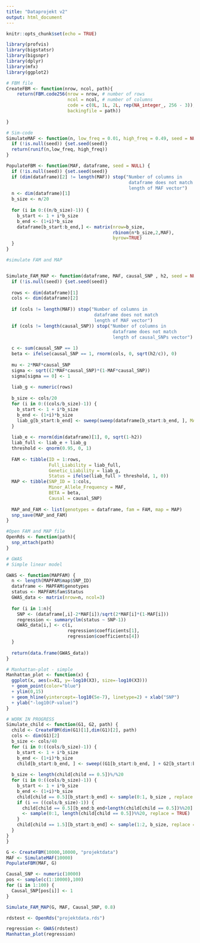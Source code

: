 ```yaml
---
title: "Dataprojekt v2"
output: html_document
---
```


```r
knitr::opts_chunk$set(echo = TRUE)
```

```r
library(profvis)
library(bigstatsr)
library(bigsnpr)
library(dplyr)
library(mfx)
library(ggplot2)
```

```r
# FBM file
CreateFBM <- function(nrow, ncol, path){
    return(FBM.code256(nrow = nrow, # number of rows
                       ncol = ncol, # number of columns
                       code = c(0L, 1L, 2L, rep(NA_integer_, 256 - 3)),
                       backingfile = path)) 
  
}

```


```r
# Sim-code
SimulateMAF <- function(n, low_freq = 0.01, high_freq = 0.49, seed = NULL){
  if (!is.null(seed)) {set.seed(seed)}
  return(runif(n,low_freq, high_freq))
}

PopulateFBM <- function(MAF, dataframe, seed = NULL) {
  if (!is.null(seed)) {set.seed(seed)}
  if (dim(dataframe)[2] != length(MAF)) stop("Number of columns in 
                                              dataframe does not match 
                                              length of MAF vector")
  n <- dim(dataframe)[1]
  b_size <- n/20     
  
  for (i in 0:((n/b_size)-1)) {  
    b_start <- 1 + i*b_size
    b_end <- (1+i)*b_size
    dataframe[b_start:b_end,] <- matrix(nrow=b_size,
                                        rbinom(n*b_size,2,MAF), 
                                        byrow=TRUE)
  }
}

```


```r
#simulate FAM and MAP


Simulate_FAM_MAP <- function(dataframe, MAF, causal_SNP , h2, seed = NULL) {
  if (!is.null(seed)) {set.seed(seed)}
  
  rows <- dim(dataframe)[1]
  cols <- dim(dataframe)[2]
  
  if (cols != length(MAF)) stop("Number of columns in 
                                 dataframe does not match 
                                 length of MAF vector")
  if (cols != length(causal_SNP)) stop("Number of columns in 
                                        dataframe does not match 
                                        length of causal_SNPs vector")
  
  c <- sum(causal_SNP == 1)
  beta <- ifelse(causal_SNP == 1, rnorm(cols, 0, sqrt(h2/c)), 0)
  
  mu <- 2*MAF*causal_SNP 
  sigma <- sqrt((2*MAF*causal_SNP)*(1-MAF*causal_SNP))
  sigma[sigma == 0] <- 1 
  
  liab_g <- numeric(rows)
  
  b_size <- cols/20
  for (i in 0:((cols/b_size)-1)) {  
    b_start <- 1 + i*b_size
    b_end <- (1+i)*b_size
    liab_g[b_start:b_end] <- sweep(sweep(dataframe[b_start:b_end, ], MARGIN = 2, STATS = mu, FUN = "-"), MARGIN = 2, STATS = sigma, FUN = "/") %*% beta
  }
    
  liab_e <- rnorm(dim(dataframe)[1], 0, sqrt(1-h2))
  liab_full <- liab_e + liab_g
  threshold <- qnorm(0.95, 0, 1)
  
  FAM <- tibble(ID = 1:rows, 
                Full_Liability = liab_full, 
                Genetic_Liability = liab_g, 
                Status = ifelse(liab_full > threshold, 1, 0))
  MAP <- tibble(SNP_ID = 1:cols, 
                Minor_Allele_Frequency = MAF, 
                BETA = beta, 
                Causal = causal_SNP)
  
  MAP_and_FAM <- list(genotypes = dataframe, fam = FAM, map = MAP)
  snp_save(MAP_and_FAM)
}

#Open FAM and MAP file
OpenRds <- function(path){
  snp_attach(path)  
}

```



```r
# GWAS
# Simple linear model

GWAS <- function(MAPFAM) {
  n <- length(MAPFAM$map$SNP_ID)
  dataframe <- MAPFAM$genotypes
  status <- MAPFAM$fam$Status 
  GWAS_data <- matrix(nrow=n, ncol=3)
  
  for (i in 1:n){
    SNP <- (dataframe[,i]-2*MAF[i])/sqrt(2*MAF[i]*(1-MAF[i]))
    regression <- summary(lm(status ~ SNP-1))
    GWAS_data[i,] <- c(i,
                       regression$coefficients[1],
                       regression$coefficients[4])
  }
  
  return(data.frame(GWAS_data)) 
}

# Manhattan-plot - simple
Manhattan_plot <- function(x) {
  ggplot(x, aes(x=X1, y=-log10(X3), size=-log10(X3))) 
  + geom_point(color="blue") 
  + ylim(0,15) 
  + geom_hline(yintercept=-log10(5e-7), linetype=2) + xlab("SNP") 
  + ylab("-log10(P-value)")  
}

```

```r

# WORK IN PROGRESS
Simulate_child <- function(G1, G2, path) {
  child <- CreateFBM(dim(G1)[1],dim(G1)[2], path)
  cols <- dim(G1)[2]
  b_size <- cols/40
  for (i in 0:((cols/b_size)-1)) {  
    b_start <- 1 + i*b_size
    b_end <- (1+i)*b_size
    child[b_start:b_end, ] <- sweep((G1[b_start:b_end, ] + G2[b_start:b_end, ]), MARGIN = 1, STATS=2, FUN = "/")
    
  b_size <- length(child[child == 0.5])%/%20
  for (i in 0:((cols/b_size)-1)) {  
    b_start <- 1 + i*b_size
    b_end <- (1+i)*b_size
    child[child == 0.5][b_start:b_end] <- sample(0:1, b_size , replace = TRUE)
    if (i == ((cols/b_size)-1)) {
      child[child == 0.5][b_end:b_end+length(child[child == 0.5])%%20]
      <- sample(0:1, length(child[child == 0.5])%%20, replace = TRUE)
    } 
    child[child == 1.5][b_start:b_end] <- sample(1:2, b_size, replace = TRUE)
  }
}
}


```


```r

G <- CreateFBM(10000,10000, "projektdata")
MAF <- SimulateMAF(10000)
PopulateFBM(MAF, G)

Causal_SNP <- numeric(10000)
pos <- sample(c(1:10000),100)
for (i in 1:100) {
  Causal_SNP[pos[i]] <- 1
}

Simulate_FAM_MAP(G, MAF, Causal_SNP, 0.8)

rdstest <- OpenRds("projektdata.rds")

regression <- GWAS(rdstest)
Manhattan_plot(regression)

```
